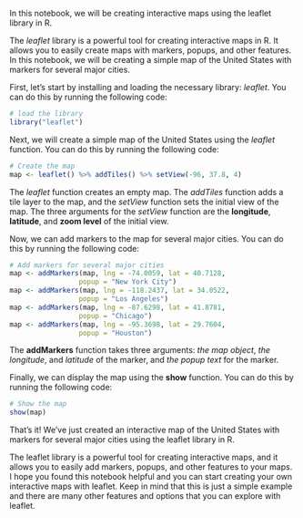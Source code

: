 In this notebook, we will be creating interactive maps using the leaflet library in R.

The *leaflet* library is a powerful tool for creating interactive maps in R. It allows you to easily create maps with markers, popups, and other features. In this notebook, we will be creating a simple map of the United States with markers for several major cities.

First, let's start by installing and loading the necessary library: *leaflet*. You can do this by running the following code:


```r
# load the library
library("leaflet")
```

Next, we will create a simple map of the United States using the *leaflet* function. You can do this by running the following code:


```r
# Create the map
map <- leaflet() %>% addTiles() %>% setView(-96, 37.8, 4)
```

The *leaflet* function creates an empty map. The *addTiles* function adds a tile layer to the map, and the *setView* function sets the initial view of the map. The three arguments for the *setView* function are the **longitude**, **latitude**, and **zoom level** of the initial view.

Now, we can add markers to the map for several major cities. You can do this by running the following code:


```r
# Add markers for several major cities
map <- addMarkers(map, lng = -74.0059, lat = 40.7128, 
                 popup = "New York City")
map <- addMarkers(map, lng = -118.2437, lat = 34.0522, 
                 popup = "Los Angeles")
map <- addMarkers(map, lng = -87.6298, lat = 41.8781, 
                 popup = "Chicago")
map <- addMarkers(map, lng = -95.3698, lat = 29.7604, 
                 popup = "Houston")
```

The **addMarkers** function takes three arguments: *the map object*, *the longitude*, and *latitude* of the marker, and *the popup text* for the marker.

Finally, we can display the map using the **show** function. You can do this by running the following code:


```r
# Show the map
show(map)
```


That's it! We've just created an interactive map of the United States with markers for several major cities using the leaflet library in R. 

The leaflet library is a powerful tool for creating interactive maps, and it allows you to easily add markers, popups, and other features to your maps. I hope you found this notebook helpful and you can start creating your own interactive maps with leaflet. Keep in mind that this is just a simple example and there are many other features and options that you can explore with leaflet.